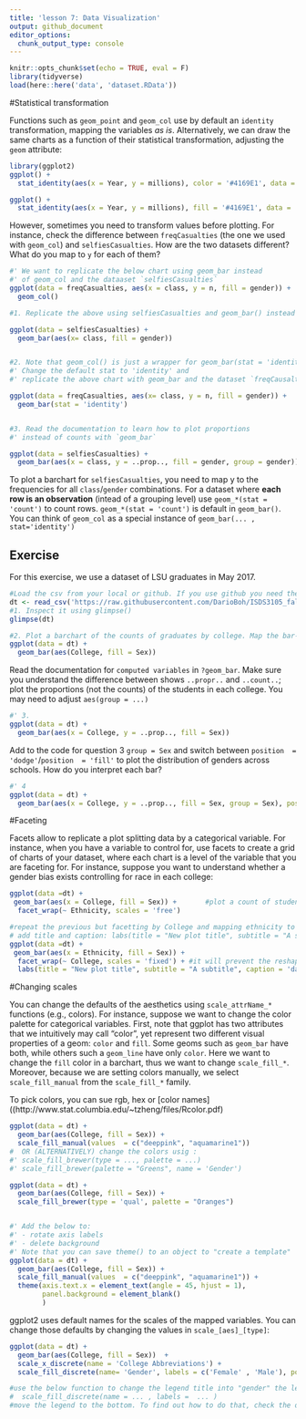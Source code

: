 ```yaml
---
title: 'lesson 7: Data Visualization'
output: github_document
editor_options: 
  chunk_output_type: console
---
```


```r
knitr::opts_chunk$set(echo = TRUE, eval = F)
library(tidyverse)
load(here::here('data', 'dataset.RData'))
```

#Statistical transformation

Functions such as `geom_point` and `geom_col` use by default an `identity` transformation, mapping the variables *as is*. Alternatively, we can draw the same charts as a function of their statistical transformation, adjusting the `geom` attribute:

```r
library(ggplot2)
ggplot() +
  stat_identity(aes(x = Year, y = millions), color = '#4169E1', data =  twitter_users, geom = 'point')

ggplot() +
  stat_identity(aes(x = Year, y = millions), fill = '#4169E1', data =  twitter_users, geom = 'col')
```


However, sometimes you need to transform values before plotting. For instance, check the difference between `freqCasualties` (the one we used with `geom_col`) and `selfiesCasualties`. How are the two datasets different? What do you map to `y` for each of them?

```r
#' We want to replicate the below chart using geom_bar instead 
#' of geom_col and the dataaset `selfiesCasualties`
ggplot(data = freqCasualties, aes(x = class, y = n, fill = gender)) + 
  geom_col()

#1. Replicate the above using selfiesCasualties and geom_bar() instead of geom_col. 

ggplot(data = selfiesCasualties) +
  geom_bar(aes(x= class, fill = gender))


#2. Note that geom_col() is just a wrapper for geom_bar(stat = 'identity') 
#' Change the default stat to 'identity' and 
#' replicate the above chart with geom_bar and the dataset `freqCausalties`

ggplot(data = freqCasualties, aes(x= class, y = n, fill = gender)) +
  geom_bar(stat = 'identity')


#3. Read the documentation to learn how to plot proportions 
#' instead of counts with `geom_bar`

ggplot(data = selfiesCasualties) +
  geom_bar(aes(x = class, y = ..prop.., fill = gender, group = gender))

```

To plot a barchart for `selfiesCasualties`, you need to map y to the frequencies for all `class`/`gender` combinations. For a dataset where **each row is an observation** (intead of a grouping level) use `geom_*(stat = 'count')` to count rows. `geom_*(stat = 'count')` is default in `geom_bar()`. You can think of `geom_col` as a special instance of `geom_bar(... , stat='identity')`


## Exercise

For this exercise, we use a dataset of LSU graduates in May 2017.

```r
#Load the csv from your local or github. If you use github you need the link to the "raw" file
dt <- read_csv('https://raw.githubusercontent.com/DarioBoh/ISDS3105_fall18/master/data/graduates_2017may.csv')
#1. Inspect it using glimpse()
glimpse(dt)

#2. Plot a barchart of the counts of graduates by college. Map the bar-fill to gender.
ggplot(data = dt) +
  geom_bar(aes(College, fill = Sex))

```


Read the documentation for `computed variables` in `?geom_bar`. Make sure you understand the difference between shows `..propr..` and `..count..`; plot the proportions (not the counts) of the students in each college. You may need to adjust `aes(group = ...)`

```r
#' 3.
ggplot(data = dt) +
  geom_bar(aes(x = College, y = ..prop.., fill = Sex))
```


Add to the code for question 3 `group = Sex` and switch between `position  = 'dodge'`/`position  = 'fill'` to plot the distribution of genders across schools. How do you interpret each bar?

```r
#' 4
ggplot(data = dt) +
  geom_bar(aes(x = College, y = ..prop.., fill = Sex, group = Sex), position = 'fill')

```


#Faceting

Facets allow to replicate a plot splitting data by a categorical variable. For instance, when you have a variable to control for, use facets to create a grid of charts of your dataset, where each chart is a level of the variable that you are faceting for. For instance, suppose you want to understand whether a gender bias exists controlling for race in each college:

```r
ggplot(data =dt) +
 geom_bar(aes(x = College, fill = Sex)) +       #plot a count of students in each
  facet_wrap(~ Ethnicity, scales = 'free') 
```


```r
#repeat the previous but facetting by College and mapping ethnicity to x
# add title and caption: labs(title = "New plot title", subtitle = "A subtitle", caption = 'data from www.lsu.edu')
ggplot(data =dt) +
 geom_bar(aes(x = Ethnicity, fill = Sex)) +   
  facet_wrap(~ College, scales = 'fixed') + #it will prevent the reshaping of the bars
  labs(title = "New plot title", subtitle = "A subtitle", caption = 'data from www.lsu.edu')
```


#Changing scales

You can change the defaults of the aesthetics using `scale_attrName_*` functions (e.g., colors). 
For instance, suppose we want to change the color palette for categorical variables. First, note that ggplot has two attributes that we intuitively may call "color", yet represent two different visual properties of a geom: `color` and `fill`. Some geoms such as `geom_bar` have both, while others such a `geom_line` have only `color`. 
Here we want to change the `fill` color in a barchart, thus we want to change `scale_fill_*`. Moreover, because we are setting colors manually, we select `scale_fill_manual` from the `scale_fill_*` family. 

To pick colors, you can sue rgb, hex or [color names]((http://www.stat.columbia.edu/~tzheng/files/Rcolor.pdf)

```r
ggplot(data = dt) +
  geom_bar(aes(College, fill = Sex)) +
  scale_fill_manual(values  = c("deeppink", "aquamarine1"))
#  OR (ALTERNATIVELY) change the colors usig :     
#' scale_fill_brewer(type = ..., palette = ...)
#' scale_fill_brewer(palette = "Greens", name = 'Gender')

ggplot(data = dt) +
  geom_bar(aes(College, fill = Sex)) +
  scale_fill_brewer(type = 'qual', palette = "Oranges")


#' Add the below to:
#' - rotate axis labels 
#' - delete background
#' Note that you can save theme() to an object to "create a template"
ggplot(data = dt) +
  geom_bar(aes(College, fill = Sex)) +
  scale_fill_manual(values  = c("deeppink", "aquamarine1")) +
  theme(axis.text.x = element_text(angle = 45, hjust = 1), 
        panel.background = element_blank()
        )
```

ggplot2 uses default names for the scales of the mapped variables. You can change those defaults by changing the values in `scale_[aes]_[type]`:

```r
ggplot(data = dt) +
  geom_bar(aes(College, fill = Sex))  +
  scale_x_discrete(name = 'College Abbreviations') +
  scale_fill_discrete(name= 'Gender', labels = c('Female' , 'Male'), position ='bottom' )

#use the below function to change the legend title into "gender" the legend values into 'Male' and 'Female'
#  scale_fill_discrete(name = ... , labels =  ... ) 
#move the legend to the bottom. To find out how to do that, check the documentation for theme(legend.position)
```



